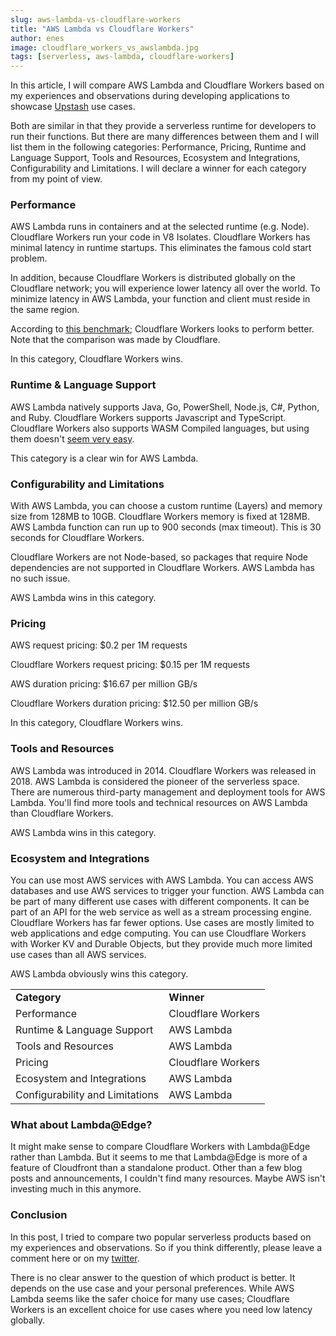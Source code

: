 ```yaml
---
slug: aws-lambda-vs-cloudflare-workers
title: "AWS Lambda vs Cloudflare Workers"
author: enes
image: cloudflare_workers_vs_awslambda.jpg
tags: [serverless, aws-lambda, cloudflare-workers]
---
```


In this article, I will compare AWS Lambda and Cloudflare Workers based on my experiences and observations during developing applications to showcase [Upstash](https://upstash.com) use cases.

Both are similar in that they provide a serverless runtime for developers to run their functions. But there are many differences between them and I will list them in the following categories: Performance, Pricing, Runtime and Language Support, Tools and Resources, Ecosystem and Integrations, Configurability and Limitations. I will declare a winner for each category from my point of view.

### Performance

AWS Lambda runs in containers and at the selected runtime (e.g. Node). Cloudflare Workers run your code in V8 Isolates. Cloudflare Workers has minimal latency in runtime startups. This eliminates the famous cold start problem.

In addition, because Cloudflare Workers is distributed globally on the Cloudflare network; you will experience lower latency all over the world. To minimize latency in AWS Lambda, your function and client must reside in the same region.

According to [this benchmark](https://news.ycombinator.com/item?id=17445134); Cloudflare Workers looks to perform better. Note that the comparison was made by Cloudflare.

In this category, Cloudflare Workers wins.

### Runtime & Language Support

AWS Lambda natively supports Java, Go, PowerShell, Node.js, C#, Python, and Ruby. Cloudflare Workers supports Javascript and TypeScript. Cloudflare Workers also supports WASM Compiled languages, but using them doesn't [seem very easy](https://developers.cloudflare.com/workers/tutorials/workers-kv-from-rust).

This category is a clear win for AWS Lambda.

### Configurability and Limitations

With AWS Lambda, you can choose a custom runtime (Layers) and memory size from 128MB to 10GB. Cloudflare Workers memory is fixed at 128MB. AWS Lambda function can run up to 900 seconds (max timeout). This is 30 seconds for Cloudflare Workers.

Cloudflare Workers are not Node-based, so packages that require Node dependencies are not supported in Cloudflare Workers. AWS Lambda has no such issue.

AWS Lambda wins in this category.

### Pricing

AWS request pricing: $0.2 per 1M requests

Cloudflare Workers request pricing: $0.15 per 1M requests

AWS duration pricing: $16.67 per million GB/s

Cloudflare Workers duration pricing: $12.50 per million GB/s

In this category, Cloudflare Workers wins.

### Tools and Resources

AWS Lambda was introduced in 2014. Cloudflare Workers was released in 2018. AWS Lambda is considered the pioneer of the serverless space. There are numerous third-party management and deployment tools for AWS Lambda. You'll find more tools and technical resources on AWS Lambda than Cloudflare Workers.

AWS Lambda wins in this category.

### Ecosystem and Integrations

You can use most AWS services with AWS Lambda. You can access AWS databases and use AWS services to trigger your function. AWS Lambda can be part of many different use cases with different components. It can be part of an API for the web service as well as a stream processing engine. Cloudflare Workers has far fewer options. Use cases are mostly limited to web applications and edge computing. You can use Cloudflare Workers with Worker KV and Durable Objects, but they provide much more limited use cases than all AWS services.

AWS Lambda obviously wins this category.

<table>
  <tr>
    <td>
      <strong>Category</strong>
    </td>
    <td>
      <strong>Winner</strong>
    </td>
  </tr>
  <tr>
    <td>Performance</td>
    <td>Cloudflare Workers</td>
  </tr>
  <tr>
    <td>Runtime & Language Support</td>
    <td>AWS Lambda</td>
  </tr>
  <tr>
    <td>Tools and Resources</td>
    <td>AWS Lambda</td>
  </tr>
  <tr>
    <td>Pricing</td>
    <td>Cloudflare Workers</td>
  </tr>
  <tr>
    <td>Ecosystem and Integrations</td>
    <td>AWS Lambda</td>
  </tr>
  <tr>
    <td> Configurability and Limitations</td>
    <td>AWS Lambda</td>
  </tr>
</table>

### What about Lambda@Edge?

It might make sense to compare Cloudflare Workers with Lambda@Edge rather than Lambda. But it seems to me that Lambda@Edge is more of a feature of Cloudfront than a standalone product. Other than a few blog posts and announcements, I couldn't find many resources. Maybe AWS isn't investing much in this anymore.

### Conclusion

In this post, I tried to compare two popular serverless products based on my experiences and observations. So if you think differently, please leave a comment here or on my [twitter](https://twitter.com/enesakar).

There is no clear answer to the question of which product is better. It depends on the use case and your personal preferences. While AWS Lambda seems like the safer choice for many use cases; Cloudflare Workers is an excellent choice for use cases where you need low latency globally.
